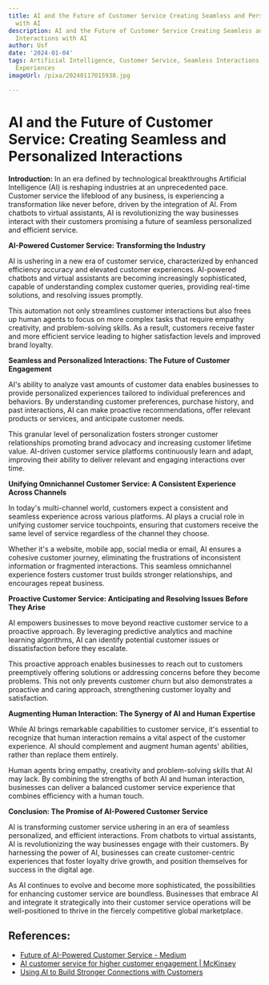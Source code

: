 ```yaml
---
title: AI and the Future of Customer Service Creating Seamless and Personalized Interactions
  with AI
description: AI and the Future of Customer Service Creating Seamless and Personalized
  Interactions with AI
author: Usf
date: '2024-01-04'
tags: Artificial Intelligence, Customer Service, Seamless Interactions, Personalized
  Experiences
imageUrl: /pixa/20240117015938.jpg

---
```

# AI and  the Future of Customer Service: Creating Seamless  and Personalized Interactions

**Introduction:**
In an era  defined by technological breakthroughs Artificial Intelligence (AI) is reshaping industries at an unprecedented pace. Customer service the  lifeblood  of any business, is experiencing a transformation like never before,  driven by the integration of AI. From chatbots to virtual  assistants, AI is revolutionizing the way businesses  interact with their customers promising a future of seamless personalized and efficient  service.

**AI-Powered Customer Service: Transforming the Industry**

AI  is ushering in a  new era of customer service, characterized  by enhanced  efficiency accuracy and elevated customer experiences. AI-powered chatbots and virtual assistants are becoming increasingly sophisticated, capable of understanding complex customer queries, providing real-time solutions, and resolving issues promptly.

This automation  not  only streamlines customer interactions but also frees up  human agents to focus on more  complex tasks that require  empathy  creativity, and  problem-solving skills. As a result, customers receive faster and more efficient service leading to higher  satisfaction  levels and improved brand loyalty.

**Seamless and  Personalized Interactions: The Future of Customer  Engagement**

AI's ability to analyze vast amounts of customer data enables businesses to provide personalized  experiences tailored to individual preferences and behaviors. By understanding customer preferences, purchase history, and past interactions, AI can make proactive recommendations, offer relevant products or services, and anticipate customer needs.

This granular level of personalization fosters stronger customer relationships promoting brand advocacy and increasing customer lifetime value. AI-driven customer service platforms continuously  learn and adapt, improving their ability to deliver relevant and engaging interactions over  time.

**Unifying Omnichannel Customer Service: A Consistent Experience Across Channels**

In today's multi-channel world, customers expect a consistent and seamless experience across various platforms. AI plays a crucial role in unifying customer service touchpoints,  ensuring that customers  receive the same level of service regardless of  the channel they choose.

Whether it's a website,  mobile app, social media or email, AI  ensures a cohesive customer journey, eliminating the frustrations of  inconsistent information or fragmented interactions. This seamless omnichannel  experience fosters customer trust builds stronger relationships, and  encourages repeat business.

**Proactive Customer Service: Anticipating and Resolving  Issues Before They Arise**

AI empowers businesses to move beyond  reactive customer service  to a proactive approach. By  leveraging predictive analytics and machine learning algorithms, AI can identify potential customer issues or dissatisfaction  before they escalate.

This proactive approach enables  businesses to reach out to customers preemptively offering solutions  or addressing concerns before they become problems. This not only prevents customer churn but also demonstrates a proactive  and caring approach, strengthening customer loyalty and satisfaction.

**Augmenting Human Interaction: The Synergy of AI and Human Expertise**

While  AI brings remarkable capabilities to customer service, it's essential to recognize that human interaction remains a vital aspect of the customer experience.  AI should complement and augment human agents' abilities, rather than  replace them entirely.

Human agents  bring empathy, creativity and problem-solving skills that AI may lack. By combining the strengths of both AI and human interaction, businesses can deliver  a balanced customer service experience that combines efficiency with a  human touch.

**Conclusion: The Promise of AI-Powered Customer Service**

AI is transforming customer service ushering in  an era of seamless personalized, and efficient interactions. From chatbots to virtual assistants, AI is  revolutionizing the way businesses engage with their customers. By harnessing the power of AI, businesses can create customer-centric experiences that foster loyalty drive growth,  and position  themselves  for success in the digital age.

As AI continues to evolve and become  more sophisticated, the possibilities for enhancing customer service are boundless. Businesses that embrace AI and integrate it strategically into their customer service operations will be well-positioned to thrive  in  the fiercely competitive global  marketplace.

## References:
- [Future of AI-Powered Customer Service - Medium](https://medium.com/@rapidinnovation.io/the-future-of-ai-powered-customer-service-enhancing-experiences-and-building-relationships-771bf7b404)
- [AI customer service for higher customer engagement | McKinsey](https://www.mckinsey.com/capabilities/operations/our-insights/the-next-frontier-of-customer-engagement-ai-enabled-customer-service)
- [Using AI to Build Stronger Connections with Customers](https://hbr.org/2023/08/using-ai-to-build-stronger-connections-with-customers)
